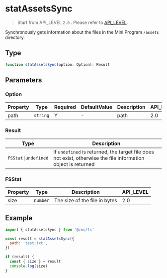 # statAssetsSync

> Start from API_LEVEL `2.0` . Please refer to [API_LEVEL](../../../../guides/framework/device/compatibility.md).

Synchronously gets information about the files in the Mini Program `/assets` directory.

## Type

```ts
function statAssetsSync(option: Option): Result
```

## Parameters

### Option

| Property | Type                | Required | DefaultValue | Description | API_LEVEL |
| -------- | ------------------- | -------- | ------------ | ----------- | --------- |
| path     | <code>string</code> | Y        | -            | path        | 2.0       |

### Result

| Type                               | Description                                                                                                   |
| ---------------------------------- | ------------------------------------------------------------------------------------------------------------- |
| <code>FSStat&#124;undefined</code> | If `undefined` is returned, the target file does not exist, otherwise the file information object is returned |

### FSStat

| Property | Type                | Description                   | API_LEVEL |
| -------- | ------------------- | ----------------------------- | --------- |
| size     | <code>number</code> | The size of the file in bytes | 2.0       |

## Example

```js
import { statAssetsSync } from '@zos/fs'

const result = statAssetsSync({
  path: 'test.txt',
})

if (result) {
  const { size } = result
  console.log(size)
}
```
